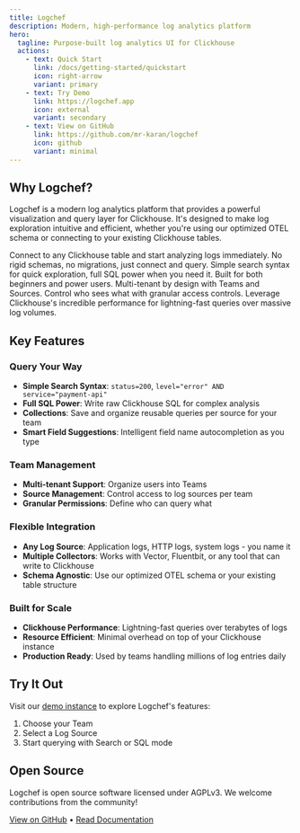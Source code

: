 ```yaml
---
title: Logchef
description: Modern, high-performance log analytics platform
hero:
  tagline: Purpose-built log analytics UI for Clickhouse
  actions:
    - text: Quick Start
      link: /docs/getting-started/quickstart
      icon: right-arrow
      variant: primary
    - text: Try Demo
      link: https://logchef.app
      icon: external
      variant: secondary
    - text: View on GitHub
      link: https://github.com/mr-karan/logchef
      icon: github
      variant: minimal
---
```



## Why Logchef?

Logchef is a modern log analytics platform that provides a powerful visualization and query layer for Clickhouse. It's designed to make log exploration intuitive and efficient, whether you're using our optimized OTEL schema or connecting to your existing Clickhouse tables.

<CardGrid stagger>
  <Card title="Universal Clickhouse UI" icon="document">
    Connect to any Clickhouse table and start analyzing logs immediately. No
    rigid schemas, no migrations, just connect and query.
  </Card>
  <Card title="Dual Query Modes" icon="open-book">
    Simple search syntax for quick exploration, full SQL power when you need it.
    Built for both beginners and power users.
  </Card>
  <Card title="Team-Centric" icon="puzzle">
    Multi-tenant by design with Teams and Sources. Control who sees what with
    granular access controls.
  </Card>
  <Card title="Clickhouse-Powered" icon="rocket">
    Leverage Clickhouse's incredible performance for lightning-fast queries over
    massive log volumes.
  </Card>
</CardGrid>

## Key Features

### Query Your Way

- **Simple Search Syntax**: `status=200`, `level="error" AND service="payment-api"`
- **Full SQL Power**: Write raw Clickhouse SQL for complex analysis
- **Collections**: Save and organize reusable queries per source for your team
- **Smart Field Suggestions**: Intelligent field name autocompletion as you type

### Team Management

- **Multi-tenant Support**: Organize users into Teams
- **Source Management**: Control access to log sources per team
- **Granular Permissions**: Define who can query what

### Flexible Integration

- **Any Log Source**: Application logs, HTTP logs, system logs - you name it
- **Multiple Collectors**: Works with Vector, Fluentbit, or any tool that can write to Clickhouse
- **Schema Agnostic**: Use our optimized OTEL schema or your existing table structure

### Built for Scale

- **Clickhouse Performance**: Lightning-fast queries over terabytes of logs
- **Resource Efficient**: Minimal overhead on top of your Clickhouse instance
- **Production Ready**: Used by teams handling millions of log entries daily

## Try It Out

Visit our [demo instance](https://logchef.app) to explore Logchef's features:

1. Choose your Team
2. Select a Log Source
3. Start querying with Search or SQL mode

## Open Source

Logchef is open source software licensed under AGPLv3. We welcome contributions from the community!

[View on GitHub](https://github.com/mr-karan/logchef) • [Read Documentation](/docs/getting-started/quickstart)
